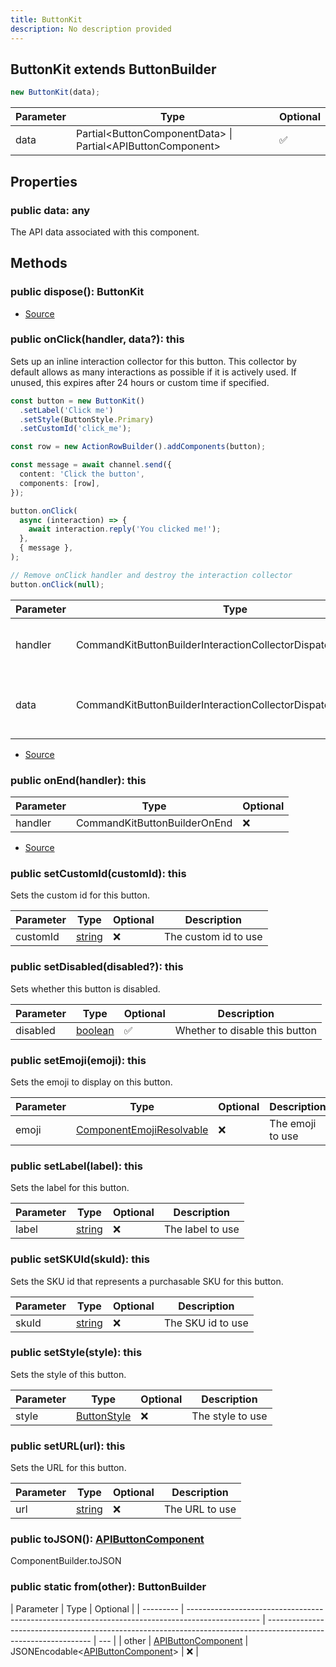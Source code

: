 ```yaml
---
title: ButtonKit
description: No description provided
---
```


## ButtonKit extends ButtonBuilder

```typescript
new ButtonKit(data);
```

| Parameter | Type                                                          | Optional |
| --------- | ------------------------------------------------------------- | -------- |
| data      | Partial\<ButtonComponentData> \| Partial\<APIButtonComponent> | ✅       |

## Properties

### public data: any

The API data associated with this component.

## Methods

### public dispose(): ButtonKit

- [Source](https://github.com/underctrl-io/commandkit/blob/7e608cc8c859522925eced5a54de0a18e9cbc1e9/packages/commandkit/src/components/ButtonKit.ts#L165)

### public onClick(handler, data?): this

Sets up an inline interaction collector for this button. This collector by default allows as many interactions as possible if it is actively used.
If unused, this expires after 24 hours or custom time if specified.

```ts
const button = new ButtonKit()
  .setLabel('Click me')
  .setStyle(ButtonStyle.Primary)
  .setCustomId('click_me');

const row = new ActionRowBuilder().addComponents(button);

const message = await channel.send({
  content: 'Click the button',
  components: [row],
});

button.onClick(
  async (interaction) => {
    await interaction.reply('You clicked me!');
  },
  { message },
);

// Remove onClick handler and destroy the interaction collector
button.onClick(null);
```

| Parameter | Type                                                           | Optional | Description                                           |
| --------- | -------------------------------------------------------------- | -------- | ----------------------------------------------------- |
| handler   | CommandKitButtonBuilderInteractionCollectorDispatch            | ❌       | The handler to run when the button is clicked         |
| data      | CommandKitButtonBuilderInteractionCollectorDispatchContextData | ✅       | The context data to use for the interaction collector |

- [Source](https://github.com/underctrl-io/commandkit/blob/7e608cc8c859522925eced5a54de0a18e9cbc1e9/packages/commandkit/src/components/ButtonKit.ts#L74)

### public onEnd(handler): this

| Parameter | Type                         | Optional |
| --------- | ---------------------------- | -------- |
| handler   | CommandKitButtonBuilderOnEnd | ❌       |

- [Source](https://github.com/underctrl-io/commandkit/blob/7e608cc8c859522925eced5a54de0a18e9cbc1e9/packages/commandkit/src/components/ButtonKit.ts#L98)

### public setCustomId(customId): this

Sets the custom id for this button.

| Parameter | Type                                                                                              | Optional | Description          |
| --------- | ------------------------------------------------------------------------------------------------- | -------- | -------------------- |
| customId  | [string](https://developer.mozilla.org/en-US/docs/Web/JavaScript/Reference/Global_Objects/String) | ❌       | The custom id to use |

### public setDisabled(disabled?): this

Sets whether this button is disabled.

| Parameter | Type                                                                                                | Optional | Description                    |
| --------- | --------------------------------------------------------------------------------------------------- | -------- | ------------------------------ |
| disabled  | [boolean](https://developer.mozilla.org/en-US/docs/Web/JavaScript/Reference/Global_Objects/Boolean) | ✅       | Whether to disable this button |

### public setEmoji(emoji): this

Sets the emoji to display on this button.

| Parameter | Type                                                                                                                | Optional | Description      |
| --------- | ------------------------------------------------------------------------------------------------------------------- | -------- | ---------------- |
| emoji     | [ComponentEmojiResolvable](https://discord.js.org/docs/packages/discord.js/main/ComponentEmojiResolvable:TypeAlias) | ❌       | The emoji to use |

### public setLabel(label): this

Sets the label for this button.

| Parameter | Type                                                                                              | Optional | Description      |
| --------- | ------------------------------------------------------------------------------------------------- | -------- | ---------------- |
| label     | [string](https://developer.mozilla.org/en-US/docs/Web/JavaScript/Reference/Global_Objects/String) | ❌       | The label to use |

### public setSKUId(skuId): this

Sets the SKU id that represents a purchasable SKU for this button.

| Parameter | Type                                                                                              | Optional | Description       |
| --------- | ------------------------------------------------------------------------------------------------- | -------- | ----------------- |
| skuId     | [string](https://developer.mozilla.org/en-US/docs/Web/JavaScript/Reference/Global_Objects/String) | ❌       | The SKU id to use |

### public setStyle(style): this

Sets the style of this button.

| Parameter | Type                                                                                    | Optional | Description      |
| --------- | --------------------------------------------------------------------------------------- | -------- | ---------------- |
| style     | [ButtonStyle](https://discord-api-types.dev/api/discord-api-types-v10/enum/ButtonStyle) | ❌       | The style to use |

### public setURL(url): this

Sets the URL for this button.

| Parameter | Type                                                                                              | Optional | Description    |
| --------- | ------------------------------------------------------------------------------------------------- | -------- | -------------- |
| url       | [string](https://developer.mozilla.org/en-US/docs/Web/JavaScript/Reference/Global_Objects/String) | ❌       | The URL to use |

### public toJSON(): [APIButtonComponent](https://discord-api-types.dev/api/discord-api-types-v10#APIButtonComponent)

ComponentBuilder.toJSON

### public static from(other): ButtonBuilder

| Parameter | Type                                                                                             | Optional                                                                                                         |
| --------- | ------------------------------------------------------------------------------------------------ | ---------------------------------------------------------------------------------------------------------------- | --- |
| other     | [APIButtonComponent](https://discord-api-types.dev/api/discord-api-types-v10#APIButtonComponent) | JSONEncodable\<[APIButtonComponent](https://discord-api-types.dev/api/discord-api-types-v10#APIButtonComponent)> | ❌  |
